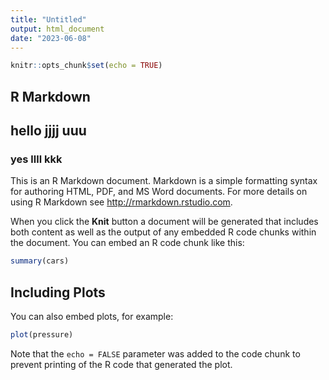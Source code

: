 ```yaml
---
title: "Untitled"
output: html_document
date: "2023-06-08"
---
```


```r
knitr::opts_chunk$set(echo = TRUE)
```

## R Markdown
## hello jjjj uuu

### yes llll  kkk


This is an R Markdown document. Markdown is a simple formatting syntax for authoring HTML, PDF, and MS Word documents. For more details on using R Markdown see <http://rmarkdown.rstudio.com>.

When you click the **Knit** button a document will be generated that includes both content as well as the output of any embedded R code chunks within the document. You can embed an R code chunk like this:

```r
summary(cars)
```

## Including Plots

You can also embed plots, for example:

```r
plot(pressure)
```

Note that the `echo = FALSE` parameter was added to the code chunk to prevent printing of the R code that generated the plot.
